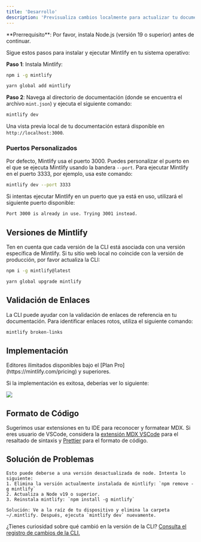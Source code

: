```yaml
---
title: 'Desarrollo'
description: 'Previsualiza cambios localmente para actualizar tu documentación'
---
```


<Info>
  **Prerrequisito**: Por favor, instala Node.js (versión 19 o superior) antes de continuar.
</Info>

Sigue estos pasos para instalar y ejecutar Mintlify en tu sistema operativo:

**Paso 1**: Instala Mintlify:

<CodeGroup>

  ```bash npm
  npm i -g mintlify
  ```

```bash yarn
yarn global add mintlify
```

</CodeGroup>

**Paso 2**: Navega al directorio de documentación (donde se encuentra el archivo `mint.json`) y ejecuta el siguiente comando:

```bash
mintlify dev
```

Una vista previa local de tu documentación estará disponible en `http://localhost:3000`.

### Puertos Personalizados

Por defecto, Mintlify usa el puerto 3000. Puedes personalizar el puerto en el que se ejecuta Mintlify usando la bandera `--port`. Para ejecutar Mintlify en el puerto 3333, por ejemplo, usa este comando:

```bash
mintlify dev --port 3333
```

Si intentas ejecutar Mintlify en un puerto que ya está en uso, utilizará el siguiente puerto disponible:

```md
Port 3000 is already in use. Trying 3001 instead.
```

## Versiones de Mintlify

Ten en cuenta que cada versión de la CLI está asociada con una versión específica de Mintlify. Si tu sitio web local no coincide con la versión de producción, por favor actualiza la CLI:

<CodeGroup>

```bash npm
npm i -g mintlify@latest
```

```bash yarn
yarn global upgrade mintlify
```

</CodeGroup>

## Validación de Enlaces

La CLI puede ayudar con la validación de enlaces de referencia en tu documentación. Para identificar enlaces rotos, utiliza el siguiente comando:

```bash
mintlify broken-links
```

## Implementación

<Tip>
  Editores ilimitados disponibles bajo el [Plan Pro](https://mintlify.com/pricing) y superiores.
</Tip>

Si la implementación es exitosa, deberías ver lo siguiente:

<Frame>
  <img src="/images/checks-passed.png" style={{ borderRadius: '0.5rem' }} />
</Frame>

## Formato de Código

Sugerimos usar extensiones en tu IDE para reconocer y formatear MDX. Si eres usuario de VSCode, considera la [extensión MDX VSCode](https://marketplace.visualstudio.com/items?itemName=unifiedjs.vscode-mdx) para el resaltado de sintaxis y [Prettier](https://marketplace.visualstudio.com/items?itemName=esbenp.prettier-vscode) para el formato de código.

## Solución de Problemas

<AccordionGroup>
  <Accordion title='Error: Could not load the "sharp" module using the darwin-arm64 runtime'>

    Esto puede deberse a una versión desactualizada de node. Intenta lo siguiente:
    1. Elimina la versión actualmente instalada de mintlify: `npm remove -g mintlify`
    2. Actualiza a Node v19 o superior.
    3. Reinstala mintlify: `npm install -g mintlify`
  </Accordion>

  <Accordion title="Problema: Encontrando un error desconocido">
  
    Solución: Ve a la raíz de tu dispositivo y elimina la carpeta ~/.mintlify. Después, ejecuta `mintlify dev` nuevamente.
  </Accordion>
</AccordionGroup>

¿Tienes curiosidad sobre qué cambió en la versión de la CLI? [Consulta el registro de cambios de la CLI.](https://www.npmjs.com/package/mintlify?activeTab=versions)